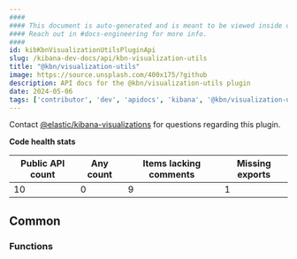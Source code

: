 ```yaml
---
####
#### This document is auto-generated and is meant to be viewed inside our experimental, new docs system.
#### Reach out in #docs-engineering for more info.
####
id: kibKbnVisualizationUtilsPluginApi
slug: /kibana-dev-docs/api/kbn-visualization-utils
title: "@kbn/visualization-utils"
image: https://source.unsplash.com/400x175/?github
description: API docs for the @kbn/visualization-utils plugin
date: 2024-05-06
tags: ['contributor', 'dev', 'apidocs', 'kibana', '@kbn/visualization-utils']
---
```




Contact [@elastic/kibana-visualizations](https://github.com/orgs/elastic/teams/kibana-visualizations) for questions regarding this plugin.

**Code health stats**

| Public API count  | Any count | Items lacking comments | Missing exports |
|-------------------|-----------|------------------------|-----------------|
| 10 | 0 | 9 | 1 |

## Common

### Functions
<DocDefinitionList data={kbnVisualizationUtilsObj.common.functions}/>


